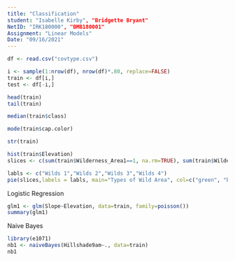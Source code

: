 ```yaml
---
title: "Classification"
student: "Isabelle Kirby", "Bridgette Bryant" 
NetID: "IRK180000", "BMB180001"
Assignment: "Linear Models"
Date: "09/16/2021"
---
```


```r
df <- read.csv("covtype.csv")
```
```r
i <- sample(1:nrow(df), nrow(df)*.80, replace=FALSE)
train <- df[i,]
test <- df[-i,]

```

```r
head(train)
tail(train)

median(train$class)

mode(train$cap.color)

str(train)
```
```r
hist(train$Elevation)
slices <- c(sum(train$Wilderness_Area1==1, na.rm=TRUE), sum(train$Wilderness_Area2==1, na.rm=TRUE), sum(train$Wilderness_Area3==1, na.rm=TRUE), sum(train$Wilderness_Area4==1, na.rm=TRUE))

labls <- c("Wilds 1","Wilds 2","Wilds 3","Wilds 4")
pie(slices,labels = labls, main="Types of Wild Area", col=c("green", "blue", "yellow", "red"))

```
Logistic Regression
```r
glm1 <- glm(Slope~Elevation, data=train, family=poisson())
summary(glm1)
```


Naive Bayes
```r
library(e1071)
nb1 <- naiveBayes(Hillshade9am~., data=train)
nb1
```

